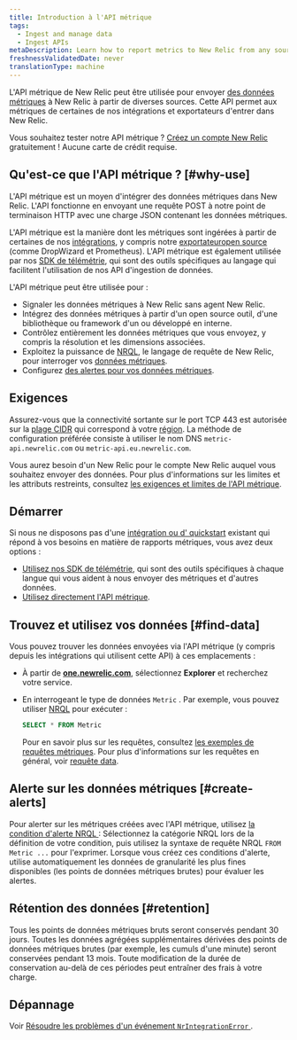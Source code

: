 ```yaml
---
title: Introduction à l'API métrique
tags:
  - Ingest and manage data
  - Ingest APIs
metaDescription: Learn how to report metrics to New Relic from any source with the Metric API.
freshnessValidatedDate: never
translationType: machine
---
```


L&apos;API métrique de New Relic peut être utilisée pour envoyer [des données métriques](/docs/using-new-relic/data/understand-data/new-relic-data-types#dimensional-metrics) à New Relic à partir de diverses sources. Cette API permet aux métriques de certaines de nos intégrations et exportateurs d&apos;entrer dans New Relic.

Vous souhaitez tester notre API métrique ? [Créez un compte New Relic](https://newrelic.com/signup) gratuitement ! Aucune carte de crédit requise.

## Qu&apos;est-ce que l&apos;API métrique ? [#why-use]

L&apos;API métrique est un moyen d&apos;intégrer des données métriques dans New Relic. L&apos;API fonctionne en envoyant une requête POST à notre point de terminaison HTTP avec une charge JSON contenant les données métriques.

L&apos;API métrique est la manière dont les métriques sont ingérées à partir de certaines de nos [intégrations](https://newrelic.com/instant-observability/), y compris notre [exportateuropen source ](/docs/data-ingest-apis/get-data-new-relic/new-relic-sdks/telemetry-sdks-send-custom-telemetry-data-new-relic#external-data)(comme DropWizard et Prometheus). L&apos;API métrique est également utilisée par nos [SDK de télémétrie](/docs/data-ingest-apis/get-data-new-relic/new-relic-sdks/telemetry-sdks-send-custom-telemetry-data-new-relic), qui sont des outils spécifiques au langage qui facilitent l&apos;utilisation de nos API d&apos;ingestion de données.

L&apos;API métrique peut être utilisée pour :

* Signaler les données métriques à New Relic sans agent New Relic.
* Intégrez des données métriques à partir d&apos;un open source outil, d&apos;une bibliothèque ou framework d&apos;un ou développé en interne.
* Contrôlez entièrement les données métriques que vous envoyez, y compris la résolution et les dimensions associées.
* Exploitez la puissance de [NRQL](/docs/query-data/nrql-new-relic-query-language/getting-started/introduction-nrql), le langage de requête de New Relic, pour interroger vos [données métriques](/docs/using-new-relic/data/understand-data/new-relic-data-types#metrics).
* Configurez [des alertes pour vos données métriques](#create-alerts).

## Exigences

Assurez-vous que la connectivité sortante sur le port TCP 443 est autorisée sur la [plage CIDR](/docs/using-new-relic/cross-product-functions/install-configure/networks/#infrastructure) qui correspond à votre [région](/docs/using-new-relic/welcome-new-relic/get-started/our-eu-us-region-data-centers). La méthode de configuration préférée consiste à utiliser le nom DNS `metric-api.newrelic.com` ou `metric-api.eu.newrelic.com`.

Vous aurez besoin d&apos;un New Relic <InlinePopover type="licenseKey" />pour le compte New Relic auquel vous souhaitez envoyer des données. Pour plus d&apos;informations sur les limites et les attributs restreints, consultez [les exigences et limites de l&apos;API métrique](/docs/metric-api-general-requirements-limits).

## Démarrer

Si nous ne disposons pas d&apos;une [intégration ou d&apos; quickstart](https://newrelic.com/instant-observability/) existant qui répond à vos besoins en matière de rapports métriques, vous avez deux options :

* [Utilisez nos SDK de télémétrie](/docs/data-ingest-apis/get-data-new-relic/new-relic-sdks/telemetry-sdks-send-custom-telemetry-data-new-relic), qui sont des outils spécifiques à chaque langue qui vous aident à nous envoyer des métriques et d&apos;autres données.
* [Utilisez directement l&apos;API métrique](/docs/report-metrics-metric-api).

## Trouvez et utilisez vos données [#find-data]

Vous pouvez trouver les données envoyées via l&apos;API métrique (y compris depuis les intégrations qui utilisent cette API) à ces emplacements :

* À partir de <DNT>**[one.newrelic.com](https://one.newrelic.com/all-capabilities)**</DNT>, sélectionnez <DNT>**Explorer**</DNT> et recherchez votre service.

* En interrogeant le type de données `Metric` . Par exemple, vous pouvez utiliser [NRQL](/docs/query-data/nrql-new-relic-query-language/getting-started/introduction-nrql) pour exécuter :

  ```sql
  SELECT * FROM Metric
  ```

  Pour en savoir plus sur les requêtes, consultez [les exemples de requêtes métriques](/docs/data-ingest-apis/get-data-new-relic/metric-api/view-query-you-metric-data). Pour plus d&apos;informations sur les requêtes en général, voir [requête data](/docs/using-new-relic/data/understand-data/query-new-relic-data).

## Alerte sur les données métriques [#create-alerts]

Pour alerter sur les métriques créées avec l&apos;API métrique, utilisez [la condition d&apos;alerte NRQL ](/docs/alerts/new-relic-alerts/defining-conditions/create-alert-conditions-nrql-queries): Sélectionnez la catégorie NRQL lors de la définition de votre condition, puis utilisez la syntaxe de requête NRQL `FROM Metric ...` pour l&apos;exprimer. Lorsque vous créez ces conditions d&apos;alerte, <InlinePopover type="alerts" />utilise automatiquement les données de granularité les plus fines disponibles (les points de données métriques brutes) pour évaluer les alertes.

## Rétention des données [#retention]

Tous les points de données métriques bruts seront conservés pendant 30 jours. Toutes les données agrégées supplémentaires dérivées des points de données métriques brutes (par exemple, les cumuls d&apos;une minute) seront conservées pendant 13 mois. Toute modification de la durée de conservation au-delà de ces périodes peut entraîner des frais à votre charge.

## Dépannage

Voir [Résoudre les problèmes d&apos;un événement `NrIntegrationError` ](/docs/troubleshoot-nrintegrationerror-event).